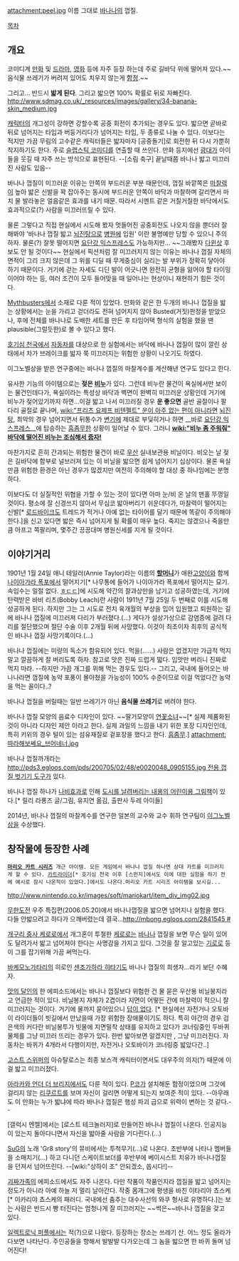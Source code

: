 attachment:peel.jpg
이름 그대로 [[바나나]]의 껍질.

[[목차]]

== 개요 ==
코미디계 [[만화]] 및 [[드라마]], [[영화]] 등에 자주 등장 하는데 주로 길바닥 위에 떨어져 있다.~~음식물 쓰레기가 버려져 있어도 치우지 않는게 [[함정]].~~

그리고... 반드시 '''밟게 된다'''. 그리고 밟으면 100% 확률로 뒤로 자빠진다.
http://www.sdmag.co.uk/_resources/images/gallery/34-banana-skin_medium.jpg

[[캐릭터]]의 개그성이 강하면 강할수록 공중 회전이 추가되는 경우도 있다. 밟으면 곧바로 뒤로 넘어지는 타입과 버둥거리다가 넘어지는 타입, 두 종류로 나눌 수 있다. 이보다는 적지만 가끔 무림의 고수같은 캐릭터들은 밟자마자 [공중돌기]로 회전한 뒤 다시 가뿐히 착지하기도 한다. 주로 [[슬랩스틱 코미디]]를 연출할 때 쓰인다. 만화 등지에선 [[광대]]가 아이들을 웃길 때 자주 쓰는 방식으로 표현된다. --[소림 축구] 끝날때쯤 바나나 밟고 미끄러진 사람도 있음--           

바나나 껍질이 미끄러운 이유는 안쪽의 부드러운 부분 때문인데, 껍질 바깥쪽은 [[마찰력]]이 높아 밟은 신발을 꽉 잡아주는 동시에 부드러운 안쪽이 바닥과 마찰하며 갈리면서 마치 물 발라놓은 얼음같은 효과를 내기 때문. 따라서 시멘트 같은 거칠거칠한 바닥에서도 효과적으로(?) 사람을 미끄러뜨릴 수 있다. 

물론 그렇다고 직접 현실에서 시도해 봤자 멋들어진 공중회전도 나오지 않을 뿐더러 잘해봐야 '바나나 껍질 밟고 [[뇌진탕]]으로 [[병원]]에 입원' 이란 불명예만 당할 수 있으니 주의하자. 물론(?) 잘못 떨어지면 [[요단강 익스프레스]]도 가능하지만… ~~그래봤자 [[다윈상]] 후보도 안 될 것이다~~ 현실에서 픽션처럼 잘 미끄러지지 않는 이유는 바나나 껍질 자체의 면적이 그리 크지 않은데 그 위를 디딜 때 무게중심이 실리는 발 부위가 정확히 닿아야 하기 때문이다. 거기에 걷는 자세도 디딘 발이 어긋나면 완전히 균형을 잃어야 할 타이밍이어야 하는 등, 여러 조건이 모두 들어맞을 때 일어나는 현상이니 재현하기 힘든 것이다.

[[Mythbusters]]에서 소재로 다룬 적이 있었다. 만화와 같은 한 두개의 바나나 껍질을 밟는 상황에서는 눈을 가리고 걷더라도 전혀 넘어지지 않아 Busted(거짓)판정을 받았으나, 후에 전체를 바나나로 도배한 세트를 만든 후 타임어택 형식의 실험을 했을 땐 plausible(그럴듯한)로 볼 수 있다고 했다.

[[호기심 천국]]에서 [[자동차]]를 대상으로 한 실험에서는 바닥에 바나나 껍질이 많이 깔린 상태에서 차가 브레이크를 밟자 쭉 미끄러지는 위험한 상황이 나오기도 하였다. 

이그노벨상을 받은 연구중에는 바나나 껍질의 마찰계수를 계산해낸 연구도 있다고 한다.

유사한 기능의 아이템으로는 '''젖은 [[비누]]'''가 있다. 그런데 비누란 물건이 욕실에서만 보이는 물건인데다가, 욕실이라는 특성상 바닥과 벽면이 완벽히 미끄러운 상황인데 거기에 비누가 젖어있기까지 하면…이걸 밟고 나서 미끄러질 경우 '''운 좋으면''' 골반 골절이나 팔다리 골절로 끝나며, [[wiki:"프리츠 요제프 비텐펠트" 운이 아주 없는 편이 아니라면]] [[뇌진탕]], 최악의 경우 넘어지면서 뒤통수가 [[변기]]에 제대로 부딪히거나 하면 __바로 [[요단강 익스프레스]]__에 탑승하는 [[흠좀무]]한 상황이 일어날 수 있다. 그러니 '''[[wiki:"비누 좀 주워줘" 바닥에 떨어진 비누는 조심해서 줍자!]]'''

마찬가지로 흔히 간과되는 위험한 물건이 바로 [[우산]] 실내보관용 비닐이다. 비오는 날 젖은 길바닥에 함부로 널브러져 있는 이 비닐을 밟으면 쉽게 넘어지기 십상이다. 물론 욕실만큼 위험한 환경은 아닌 경우가 많겠지만 여전히 주의해야 할 대상 중 하나임에는 분명하다.

이보다도 더 실질적인 위협을 가할 수 있는 것이 있다면 아마 눈/비 온 날의 맨홀 뚜껑일 것이다. 평소에 잘 신경쓰지 않아서 무심코 밟아버리기 쉬운데다가, 마찰력이 떨어지는 신발[* [[로드바이크]]도 트레드가 적거나 아예 없는 타이어를 달기 때문에 똑같이 주의해야 한다.]을 신고 있다면 밟은 즉시 넘어지게 될 확률이 매우 높다. 죽지는 않겠으나 죽을만큼 아프고 쪽팔리며, 몇주간 끙끙대며 병원신세를 지게 될 것이다.
== 이야기거리 ==
1901년 1월 24일 애니 테일러(Annie Taylor)라는 이름의 '''[[할머니]]'''가 애완[[고양이]]와 함께 [[나이아가라 폭포]]에서 떨어지기[* 나무통에 들어가 나이아가라 폭포에서 떨어지는 묘기. 속임수는 일절 없다. [[ㅎㄷㄷ]]]에 시도해 약간의 찰과상만을 남기고 성공하였는데, 거기에 탄력받은 바비 리츠(Bobby Leach)란 사람이 1911년 7월 25일 두 번째로 이를 시도해 성공하게 된다. 하지만 그는 그 시도로 전치 육개월의 부상을 입어 입원했고 퇴원하는 길에 바나나 껍질에 미끄러져 다리가 부러졌다.(…) 게다가 설상가상으로 감염증에 걸려 다리를 절단했으며 절단 수술 이후 2개월 뒤에 사망했다. 이것이 최초이자 최후의 공식적인 바나나 껍질 사망기록이다.(…)

바나나 껍질에는 미량의 독소가 함유되어 있다. 먹을(……) 사람은 없겠지만 가급적 먹지 말고 깔끔하게 잘 버리도록 하자. 참고로 맛은 진짜 드럽게 떫다. 입맛만 버리니 진짜로 먹지 마라. --하지만 가끔 개그를 위해 먹는 경우도 있다.-- 그리고, 국내에 들어오는 바나나라면 껍질에 농약 포풍이 몰아쳤을 가능성이 100% 수준이므로 이걸 먹었다간 농약을 먹는 꼴이다..?

바나나 껍질을 버릴때는 일반 쓰레기가 아닌 '''음식물 쓰레기'''로 버려야 한다.

바나나 껍질 모양의 음료수 디자인이 있다. ~~딸기모양이 [[연꽃소녀]]~~[* 실제 제품화된것이 아니라 디자인 제안 이라고 한다. 실제 과일의 느낌을 내기 위한 포장 디자인인데, 특히 키위의 경우 털이 있는 섬유재질로 겉포장을 했다고 한다. [[흠좀무]].] 
attachment:따라해보쎄요_브어네너.jpg

바나나 껍질까개라는 [[http://pds3.egloos.com/pds/200705/02/48/e0020048_0905155.jpg 전용 껍질 벗기기 도구]]가 있다.

바나나 껍질 하나가 [[나비효과]]로 인해 [http://blog.aladin.co.kr/794889195/4293596 도시를 날려버리는 내용의 어린이용 그림책]이 있다.[* 릴리 라롱즈 글/그림, 유지연 옮김, 출판사 두레 아이들]

2014년, 바나나 껍질의 마찰계수를 연구한 일본의 교수와 교수 휘하 연구팀이 [[이그노벨상]]을 수상했다.

== 창작물에 등장한 사례 ==
 '''[[마리오 카트 시리즈]]''' 개근 아이템. 모든 게임에서 바나나 껍질 하나면 상대 카트를 미끄러지게 할 수 있다. [[카트라이더]][* 호기심 천국 이후 [스펀지]에서도 이에 대한 실험을 하기 전에 예시로 잠시 나온적이 있었다.]에서도 나온다.마리오 카트 시리즈 아이탬을 보시길...

http://www.nintendo.co.kr/images/soft/mariokart/item_div_img02.jpg

[[무한도전]] 우주 특집편(2006.05.20)에서 바나나껍질을 밟으면 넘어지나 실험을 했다. 다들 안밟으려고 하다가 으깨버렸는데 결국…[[http://mbong.egloos.com/2841545 #]]

[[개구리 중사 케로로]]에서 개그혼이 투철한 [[케로로]]는 [[바나나]] 껍질을 보면 무슨 일이 있어도 달려가서 밟고 넘어져야 한다는 사명감을 가지고 있다. 그것을 잘 알고있는 [[기로로]] 등이 그를 잡기위해 가끔 써먹는다.

[[바케모노가타리]]의 히로인 [[센조가하라 히타기]]도 바나나 껍질의 희생자...라기 보단 수혜자.

[[맛의 달인]]의 한 에피소드에서는 바나나 껍질보다 위험한 건 물 묻은 우산용 비닐봉지라고 언급한 적이 있다. 비닐봉지 자체가 2겹이라 지면이 어떻든 간에 마찰력이 적으니 잘 미끄러지는 것이다. 거기에 물까지 묻어있으니 [[답이 없다]]. [* 현실에선 자전거나 오토바이 라이더들이 빗길에서 만났을때 가장 위험한 장애물이기도 하다. 특히 야간의 경우 검은색의 커다란 비닐봉투가 빗물에 지면밀착 상태를 유지하고 있다가 코너링중인 두바퀴 물체를 그냥 미끄러 뜨리는 경우가 있다. 한번 밟아보면 알겠지만 , 그냥 미끄러진다. 자동차는 바퀴가 4개라서 다행이지만, 자전거나 오토바이가 코너링중 밟았다간..]

[[고스트 스위퍼]]의 아슈탈로스는 최종 보스격 캐릭터이면서도 대우주의 의지(?) 때문에 이걸 밟고 미끄러졌다. 

[[아라카와 언더 더 브리지]]에서도 다룬 적이 있다. [[P코]]가 설치해둔 함정이었으며 그것에 걸리지 않는 [[리쿠르트]]를 보며 자신이 걸리면 어떻게 되는지 보여준 적이 있다. --아무래도 이 만화는 누가 밟냐에 따라 바나나 껍질은 행성 파괴 급으로 위력이 변하는 것 같다.--

[갤럭시 엔젤]에서는 [로스트 테크놀러지]로 만들어진 바나나 껍질이 나온다. 인공지능이 있는지 돌아다니면서 자신을 밟아줄 사람을 기다린다.(…)

[[SuG]]의 노래 'Gr8 story'의 뮤비에서는 투척무기(…)로 나온다. 초반부에 나타나 멤버들을 소매치기(…) 하고 다니던 스케이트보더를 후반부에 베이시스트 치유가 바나나껍질을 던져서 넘어뜨린다. --[wiki:"상하이 조" 안되겠소, 쏩시다!]--

[[괴짜가족]]의 에피소드에서도 자주 나온다. 다만 작품이 작품인지라 껍질을 밟고 넘어지는 정도가 아니라 아예 하늘 저 멀리 날아간다. 작중 몸개그에 평생을 바친 이타리아 쵸스케[* 이카리야 쵸스케의 패러디. 국내에선 춤추는 대수사선의 와쿠 형사로 유명하다.]는 보는 사람은 반드시 빵 터진다는 엄청나게 잘 미끄러지는 ~~썩은~~바나나 껍질을 갖고 있다.

[[일렉트로닉 퍼플]]에서는 적(?)으로 나왔다. 등장하는 장소는 쓰레기 산. 어느 정도
올라가다보면 나타난다. 주인공들을 향해서 발발발 다가오는데 그 놈을 밟으면 한 바퀴 돌며 넘어진다!
